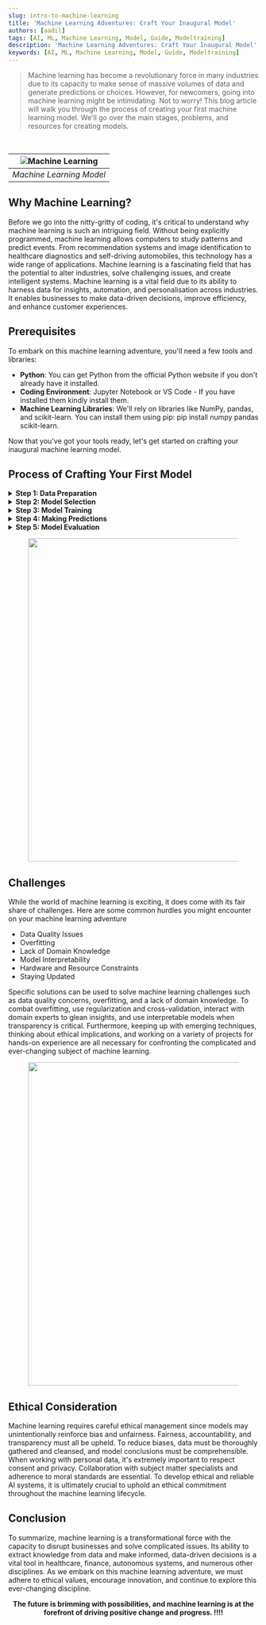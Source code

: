 ```yaml
---
slug: intro-to-machine-learning
title: 'Machine Learning Adventures: Craft Your Inaugural Model'
authors: [aadil]
tags: [AI, ML, Machine Learning, Model, Guide, Modeltraining]
description: 'Machine Learning Adventures: Craft Your Inaugural Model'
keywords: [AI, ML, Machine Learning, Model, Guide, Modeltraining]
---
```


>Machine learning has become a revolutionary force in many industries due to its capacity to make sense of massive volumes of data and generate predictions or choices. However, for newcomers, going into machine learning might be intimidating. Not to worry! This blog article will walk you through the process of creating your first machine learning model. We'll go over the main stages, problems, and resources for creating models.

<!--truncate-->
<br />

| ![Machine Learning](intro.png) |
| :--: |
| *Machine Learning Model* |

## Why Machine Learning?

Before we go into the nitty-gritty of coding, it's critical to understand why machine learning is such an intriguing field. Without being explicitly programmed, machine learning allows computers to study patterns and predict events. From recommendation systems and image identification to healthcare diagnostics and self-driving automobiles, this technology has a wide range of applications. Machine learning is a fascinating field that has the potential to alter industries, solve challenging issues, and create intelligent systems. Machine learning is a vital field due to its ability to harness data for insights, automation, and personalisation across industries. It enables businesses to make data-driven decisions, improve efficiency, and enhance customer experiences.

## Prerequisites

To embark on this machine learning adventure, you'll need a few tools and libraries:

- **Python**: You can get Python from the official Python website if you don't already have it installed.
- **Coding Environment**: Jupyter Notebook or VS Code - If you have installed them kindly install them.
- **Machine Learning Libraries**: We'll rely on libraries like NumPy, pandas, and scikit-learn. You can install them using pip: pip install numpy pandas scikit-learn.

Now that you've got your tools ready, let's get started on crafting your inaugural machine learning model.

## Process of Crafting Your First Model

<details>
<summary><b>Step 1: Data Preparation</b></summary>
<div>
Data is crucial to every machine learning research. Labeled data are required in order to train your model. Gather a large and varied collection of text from the internet. There may be books, papers, websites, and other items in this dataset. A wide range of themes and writing styles must be included in the data, which is crucial.
</div>
</details>

<details>
<summary><b>Step 2: Model Selection</b></summary>
<div>
Next, you'll need to choose a machine learning algorithm. Model selection, an important part of machine learning, determines the optimum technique for deriving conclusions from your given dataset. Data variables such as type, dimensionality, and noise levels have a considerable impact on this decision. The algorithm you pick, whether you're working with structured or unstructured data, can have a big impact on the model's accuracy and effectiveness.
</div>
</details>

<details>
<summary><b>Step 3: Model Training</b></summary>
<div>
Now, it's time to train your model on the data. A machine learning model learns patterns and relationships from training data, which enables it to categorize data or make predictions. This process is known as model training. During training, the model makes adjustments to its parameters to reduce the difference between its predictions and the actual target values. Gradient descent is one optimization approach that is frequently used to achieve this. The model continuously improves during the training phase by learning from its errors.
</div>
</details>

<details>
<summary><b>Step 4: Making Predictions</b></summary>
<div>
The goal of machine learning is to make predictions as a result of model training. Based on the patterns found in the training set, a trained model may categorize or predict fresh, undiscovered data. Depending on the problem, several metrics are used to assess prediction accuracy . It is crucial to monitor the model's performance and make sure that its predictions correspond to the final outcomes. These forecasts have the power to improve decision-making, provide useful data, and streamline operations.
</div>
</details>

<details>
<summary><b>Step 5: Model Evaluation</b></summary>
<div>
Model evaluation is a critical stage in the machine learning process in which the effectiveness and dependability of a trained model are examined. Depending on the problem type (classification or regression), this stage involves the use of several measures such as accuracy, precision, recall, F1-score, and mean squared error. Continuous monitoring and potential model fine-tuning guarantee that the model retains its predictive power.
</div>
</details>


<figure>
    <center><img src={process} style={{ border: "4px solid gray" }} width="650" /></center>
</figure>

## Challenges 

While the world of machine learning is exciting, it does come with its fair share of challenges. Here are some common hurdles you might encounter on your machine learning adventure 

- Data Quality Issues
- Overfitting
- Lack of Domain Knowledge
- Model Interpretability
- Hardware and Resource Constraints
- Staying Updated

Specific solutions can be used to solve machine learning challenges such as data quality concerns, overfitting, and a lack of domain knowledge. To combat overfitting, use regularization and cross-validation, interact with domain experts to glean insights, and use interpretable models when transparency is critical. Furthermore, keeping up with emerging techniques, thinking about ethical implications, and working on a variety of projects for hands-on experience are all necessary for confronting the complicated and ever-changing subject of machine learning.


<figure>
    <center><img src={end} style={{ border: "4px solid gray" }} width="650" /></center>
</figure>

## Ethical Consideration 

Machine learning requires careful ethical management since models may unintentionally reinforce bias and unfairness. Fairness, accountability, and transparency must all be upheld. To reduce biases, data must be thoroughly gathered and cleansed, and model conclusions must be comprehensible. When working with personal data, it's extremely important to respect consent and privacy. Collaboration with subject matter specialists and adherence to moral standards are essential. To develop ethical and reliable AI systems, it is ultimately crucial to uphold an ethical commitment throughout the machine learning lifecycle.

## Conclusion 

To summarize, machine learning is a transformational force with the capacity to disrupt businesses and solve complicated issues. Its ability to extract knowledge from data and make informed, data-driven decisions is a vital tool in healthcare, finance, autonomous systems, and numerous other disciplines. As we embark on this machine learning adventure, we must adhere to ethical values, encourage innovation, and continue to explore this ever-changing discipline.

<center><b>The future is brimming with possibilities, and machine learning is at the forefront of driving positive change and progress. !!!!</b></center>


